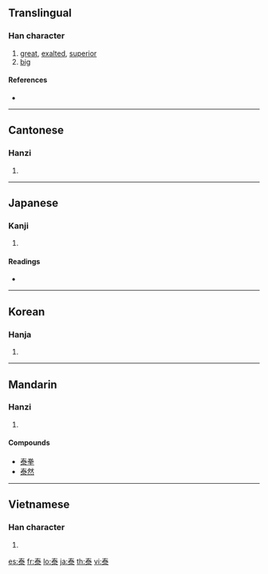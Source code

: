 {{also|秦}}
==Translingual==

===Han character===
{{Han char|rn=85|rad=水|as=05|sn=9|four=5013<sub>2</sub>|canj=手大水 (QKE)}}

# [[great]], [[exalted]], [[superior]]
# [[big]]

====References====
* {{Han ref|kx=0618.150|dkj=17325|dj=1013.100|hdz=31577.030|uh=6CF0|ud=27888|bh=AEF5|bd=44789}}

----

==Cantonese==

===Hanzi===
{{yue-hanzi|jyut=|y=taai3}}

# {{defn|Cantonese|sort=水05}}

----

==Japanese==

===Kanji===
{{ja-kanji|grade=c|rs=水05}}

# {{defn|Japanese}}

====Readings====
* {{ja-readings|on=[[たい]] (tai)|kun=[[やすい]] (yasui), [[おおきい]] (ookii), [[おごる]] (ogoru)}}

----

==Korean==

===Hanja===
{{ko-hanja|hangeul=태|eumhun=|rv=tae|mr=t'ae|y=thay}}

# {{defn|Korean|sort=水05}}

----

==Mandarin==

===Hanzi===
{{cmn-hanzi|pin=[[tài]] ([[tai4]]), [[yǎng]] ([[yang3]])|wg=t'ai<sup>4</sup>, yang<sup>3</sup>}}

# {{defn|Mandarin|sort=水05}}

====Compounds====
* [[泰拳]]
* [[泰然]]  

----

==Vietnamese==

===Han character===
{{vi-hantu|[[thái]]|rs=水05}}

# {{defn|Vietnamese|sort=水05}}

[[es:泰]]
[[fr:泰]]
[[lo:泰]]
[[ja:泰]]
[[th:泰]]
[[vi:泰]]